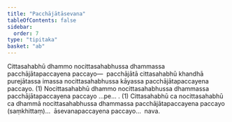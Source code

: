 ```yaml
---
title: "Pacchājātāsevana"
tableOfContents: false
sidebar:
  order: 7
type: "tipitaka"
basket: "ab"
---
```



<DynamicBreadcrumb />

<Division number="262">

<Paragraph number="2961">
Cittasahabhū dhammo nocittasahabhussa dhammassa pacchājātapaccayena paccayo—  pacchājātā cittasahabhū khandhā purejātassa imassa nocittasahabhussa kāyassa pacchājātapaccayena paccayo. (1)
</Paragraph>

<Paragraph number="2962">
Nocittasahabhū dhammo nocittasahabhussa dhammassa pacchājātapaccayena paccayo …pe… . (1)
</Paragraph>

<Paragraph number="2963">
Cittasahabhū ca nocittasahabhū ca dhammā nocittasahabhussa dhammassa pacchājātapaccayena paccayo (saṃkhittaṃ)…  āsevanapaccayena paccayo…  nava.
</Paragraph>
</Division>